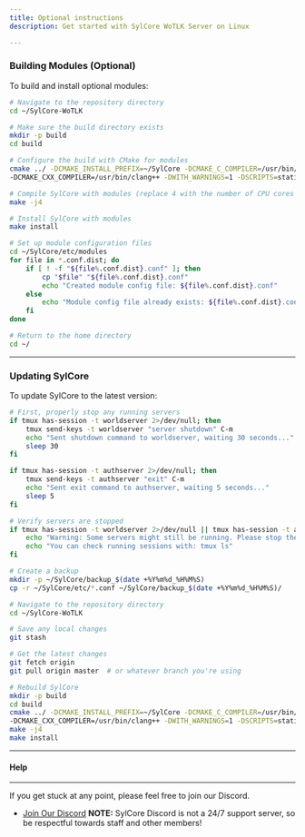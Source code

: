 ```yaml
---
title: Optional instructions
description: Get started with SylCore WoTLK Server on Linux

---
```


### Building Modules (Optional)
To build and install optional modules:

```bash
# Navigate to the repository directory
cd ~/SylCore-WoTLK

# Make sure the build directory exists
mkdir -p build
cd build

# Configure the build with CMake for modules
cmake ../ -DCMAKE_INSTALL_PREFIX=~/SylCore -DCMAKE_C_COMPILER=/usr/bin/clang \
-DCMAKE_CXX_COMPILER=/usr/bin/clang++ -DWITH_WARNINGS=1 -DSCRIPTS=static -DMODULES=static

# Compile SylCore with modules (replace 4 with the number of CPU cores you want to use)
make -j4

# Install SylCore with modules
make install

# Set up module configuration files
cd ~/SylCore/etc/modules
for file in *.conf.dist; do 
    if [ ! -f "${file%.conf.dist}.conf" ]; then
        cp "$file" "${file%.conf.dist}.conf"
        echo "Created module config file: ${file%.conf.dist}.conf"
    else
        echo "Module config file already exists: ${file%.conf.dist}.conf - keeping existing configuration"
    fi
done

# Return to the home directory
cd ~/
```
---

### Updating SylCore
To update SylCore to the latest version:

```bash
# First, properly stop any running servers 
if tmux has-session -t worldserver 2>/dev/null; then
    tmux send-keys -t worldserver "server shutdown" C-m
    echo "Sent shutdown command to worldserver, waiting 30 seconds..."
    sleep 30
fi

if tmux has-session -t authserver 2>/dev/null; then
    tmux send-keys -t authserver "exit" C-m
    echo "Sent exit command to authserver, waiting 5 seconds..."
    sleep 5
fi

# Verify servers are stopped
if tmux has-session -t worldserver 2>/dev/null || tmux has-session -t authserver 2>/dev/null; then
    echo "Warning: Some servers might still be running. Please stop them manually before continuing."
    echo "You can check running sessions with: tmux ls"
fi

# Create a backup
mkdir -p ~/SylCore/backup_$(date +%Y%m%d_%H%M%S)
cp -r ~/SylCore/etc/*.conf ~/SylCore/backup_$(date +%Y%m%d_%H%M%S)/

# Navigate to the repository directory
cd ~/SylCore-WoTLK

# Save any local changes
git stash

# Get the latest changes
git fetch origin
git pull origin master  # or whatever branch you're using

# Rebuild SylCore
mkdir -p build
cd build
cmake ../ -DCMAKE_INSTALL_PREFIX=~/SylCore -DCMAKE_C_COMPILER=/usr/bin/clang \
-DCMAKE_CXX_COMPILER=/usr/bin/clang++ -DWITH_WARNINGS=1 -DSCRIPTS=static -DMODULES=static
make -j4
make install
```
---


#### Help
---
If you get stuck at any point, please feel free to join our Discord.

   - [Join Our Discord](https://discord.gg/BQBD5MqspY) **NOTE:** SylCore Discord is not a 24/7 support server, so be respectful towards staff and other members!